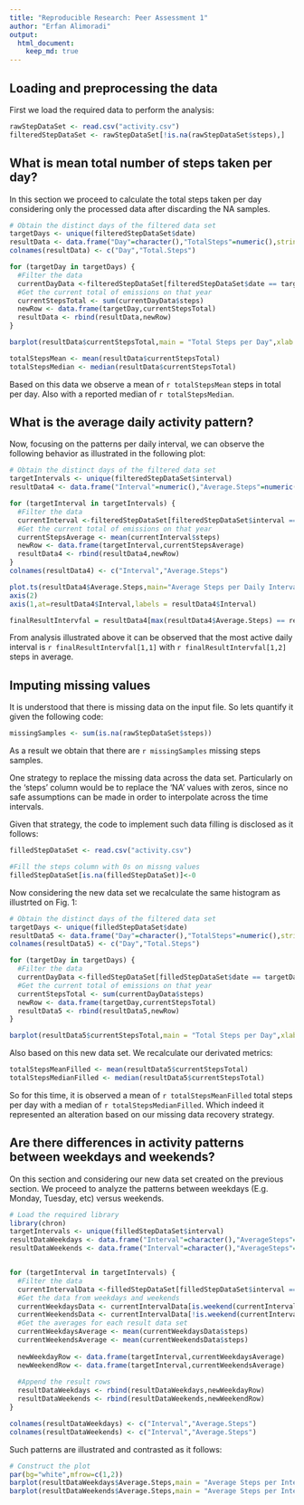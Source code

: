 ```yaml
---
title: "Reproducible Research: Peer Assessment 1"
author: "Erfan Alimoradi"
output: 
  html_document:
    keep_md: true
---
```



## Loading and preprocessing the data
First we load the required data to perform the analysis:
```r

rawStepDataSet <- read.csv("activity.csv")
filteredStepDataSet <- rawStepDataSet[!is.na(rawStepDataSet$steps),]

```


## What is mean total number of steps taken per day?

In this section we proceed to calculate the total steps taken per day considering only the processed data after discarding the NA samples.

```r

# Obtain the distinct days of the filtered data set
targetDays <- unique(filteredStepDataSet$date)
resultData <- data.frame("Day"=character(),"TotalSteps"=numeric(),stringsAsFactors = FALSE)
colnames(resultData) <- c("Day","Total.Steps")

for (targetDay in targetDays) {
  #Filter the data
  currentDayData <-filteredStepDataSet[filteredStepDataSet$date == targetDay,]
  #Get the current total of emissions on that year
  currentStepsTotal <- sum(currentDayData$steps)
  newRow <- data.frame(targetDay,currentStepsTotal)
  resultData <- rbind(resultData,newRow) 
}
```
```r
barplot(resultData$currentStepsTotal,main = "Total Steps per Day",xlab = "Date",names.arg = unique(resultData$targetDay),ylab = "Total Steps measured")
```

```r
totalStepsMean <- mean(resultData$currentStepsTotal)
totalStepsMedian <- median(resultData$currentStepsTotal)
```
Based on this data we observe a mean of `r totalStepsMean` steps in total per day. Also with a reported median of `r totalStepsMedian`. 

## What is the average daily activity pattern?

Now, focusing on the patterns per daily interval, we can observe the following behavior as illustrated in the following plot:


```r

# Obtain the distinct days of the filtered data set
targetIntervals <- unique(filteredStepDataSet$interval)
resultData4 <- data.frame("Interval"=numeric(),"Average.Steps"=numeric(),stringsAsFactors = FALSE)

for (targetInterval in targetIntervals) {
  #Filter the data
  currentInterval <-filteredStepDataSet[filteredStepDataSet$interval == targetInterval,]
  #Get the current total of emissions on that year
  currentStepsAverage <- mean(currentInterval$steps)
  newRow <- data.frame(targetInterval,currentStepsAverage)
  resultData4 <- rbind(resultData4,newRow) 
}
colnames(resultData4) <- c("Interval","Average.Steps")

```
```r
plot.ts(resultData4$Average.Steps,main="Average Steps per Daily Interval",ylab="Average Steps",xlab="Interval",axes = F)
axis(2)
axis(1,at=resultData4$Interval,labels = resultData4$Interval)

```

```r
finalResultIntervfal = resultData4[max(resultData4$Average.Steps) == resultData4$Average.Steps,]
```

From analysis illustrated above it can be observed that the most active daily interval is `r finalResultIntervfal[1,1]` with `r finalResultIntervfal[1,2]` steps in average.

## Imputing missing values

It is understood that there is missing data on the input file. So lets quantify it given the following code:
```r
missingSamples <- sum(is.na(rawStepDataSet$steps))
```

As a result we obtain that there are `r missingSamples` missing steps samples.

One strategy to replace the missing data across the data set. Particularly on the 'steps' column would be to replace the 'NA' values with zeros, since no safe assumptions can be made in order to interpolate across the time intervals.

Given that strategy, the code to implement such data filling is disclosed as it follows:
```r
filledStepDataSet <- read.csv("activity.csv")

#Fill the steps column with 0s on missng values
filledStepDataSet[is.na(filledStepDataSet)]<-0

```
Now considering the new data set we recalculate the same histogram as illustrted on Fig. 1:

```r
# Obtain the distinct days of the filtered data set
targetDays <- unique(filledStepDataSet$date)
resultData5 <- data.frame("Day"=character(),"TotalSteps"=numeric(),stringsAsFactors = FALSE)
colnames(resultData5) <- c("Day","Total.Steps")

for (targetDay in targetDays) {
  #Filter the data
  currentDayData <-filledStepDataSet[filledStepDataSet$date == targetDay,]
  #Get the current total of emissions on that year
  currentStepsTotal <- sum(currentDayData$steps)
  newRow <- data.frame(targetDay,currentStepsTotal)
  resultData5 <- rbind(resultData5,newRow) 
}

barplot(resultData5$currentStepsTotal,main = "Total Steps per Day",xlab = "Date",names.arg = unique(resultData5$targetDay),ylab = "Total Steps Measured")

```

Also based on this new data set. We recalculate our derivated metrics:
```r
totalStepsMeanFilled <- mean(resultData5$currentStepsTotal)
totalStepsMedianFilled <- median(resultData5$currentStepsTotal)
```

So for this time, it is observed a mean of `r totalStepsMeanFilled` total steps per day with a median of `r totalStepsMedianFilled`. Which indeed it represented an alteration based on our missing data recovery strategy.

## Are there differences in activity patterns between weekdays and weekends?

On this section and considering our new data set created on the previous section. We proceed to analyze the patterns between weekdays (E.g. Monday, Tuesday, etc) versus weekends.

```r
# Load the required library
library(chron)
targetIntervals <- unique(filledStepDataSet$interval)
resultDataWeekdays <- data.frame("Interval"=character(),"AverageSteps"=numeric(),stringsAsFactors = FALSE)
resultDataWeekends <- data.frame("Interval"=character(),"AverageSteps"=numeric(),stringsAsFactors = FALSE)


for (targetInterval in targetIntervals) {
  #Filter the data
  currentIntervalData <-filledStepDataSet[filledStepDataSet$interval == targetInterval,]
  #Get the data from weekdays and weekends
  currentWeekdaysData <- currentIntervalData[is.weekend(currentIntervalData$date),]
  currentWeekendsData <- currentIntervalData[!is.weekend(currentIntervalData$date),]
  #Get the averages for each result data set
  currentWeekdaysAverage <- mean(currentWeekdaysData$steps)
  currentWeekendsAverage <- mean(currentWeekendsData$steps)
  
  newWeekdayRow <- data.frame(targetInterval,currentWeekdaysAverage)
  newWeekendRow <- data.frame(targetInterval,currentWeekendsAverage)
  
  #Append the result rows
  resultDataWeekdays <- rbind(resultDataWeekdays,newWeekdayRow)
  resultDataWeekends <- rbind(resultDataWeekends,newWeekendRow)
}

colnames(resultDataWeekdays) <- c("Interval","Average.Steps")
colnames(resultDataWeekends) <- c("Interval","Average.Steps")

```
Such patterns are illustrated and contrasted as it follows:
```r
# Construct the plot
par(bg="white",mfrow=c(1,2))
barplot(resultDataWeekdays$Average.Steps,main = "Average Steps per Interval \n Weekdays",xlab = "Interval",names.arg = unique(resultDataWeekdays$Interval),ylab = "Average Steps Measured")
barplot(resultDataWeekends$Average.Steps,main = "Average Steps per Interval \n Weekends",xlab = "Interval",names.arg = unique(resultDataWeekends$Interval),ylab = "Average Steps Measured")

```
